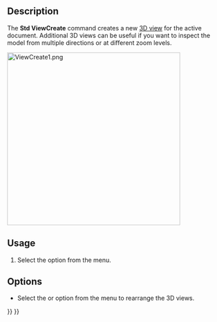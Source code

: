 <languages/>

{{Docnav
|
|[[Std_OrthographicCamera|OrthographicCamera]]
|[[Std_View_Menu|Std View Menu]]
|IconL=
|IconR=Std_OrthographicCamera.svg
|IconC=Freecad.svg
}}

{{GuiCommand
|Name=Std ViewCreate
|MenuLocation=View → Create new view
|Workbenches=All
|SeeAlso=[[Std_ViewDockUndockFullscreen|Std ViewDockUndockFullscreen]], [[Std_ViewFullscreen|Std ViewFullscreen]]
}}

==Description==

The '''Std ViewCreate''' command creates a new [[3D_view|3D view]] for the active document. Additional 3D views can be useful if you want to inspect the model from multiple directions or at different zoom levels.

[[Image:ViewCreate1.png|400px]]
{{Caption|The FreeCAD interface with multiple 3D views}}

==Usage==

# Select the {{MenuCommand|View → [[Image:Std_ViewCreate.svg|16px]] Create new view}} option from the menu.

==Options==

* Select the {{MenuCommand|Windows → Cascade}} or {{MenuCommand|Windows → Tile}} option from the menu to rearrange the 3D views.


{{Docnav
|
|[[Std_OrthographicCamera|OrthographicCamera]]
|[[Std_View_Menu|Std View Menu]]
|IconL=
|IconR=Std_OrthographicCamera.svg
|IconC=Freecad.svg
}}

{{Std_Base_navi{{#translation:}}}}
{{Userdocnavi{{#translation:}}}}